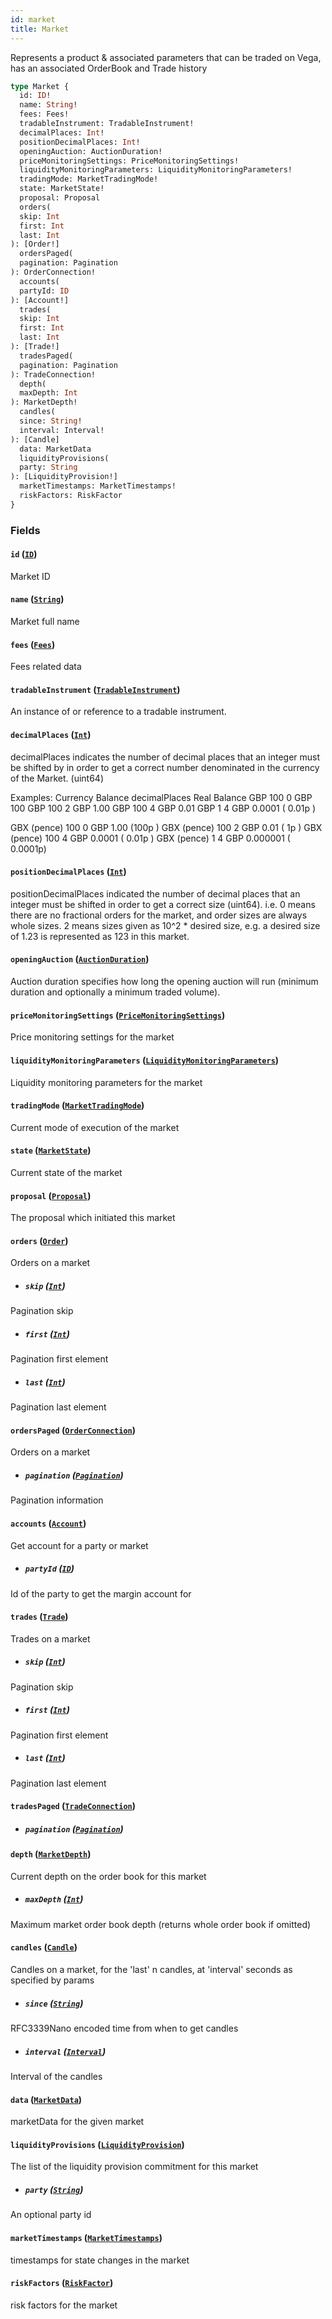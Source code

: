 ```yaml
---
id: market
title: Market
---
```



Represents a product & associated parameters that can be traded on Vega, has an associated OrderBook and Trade history

```graphql
type Market {
  id: ID!
  name: String!
  fees: Fees!
  tradableInstrument: TradableInstrument!
  decimalPlaces: Int!
  positionDecimalPlaces: Int!
  openingAuction: AuctionDuration!
  priceMonitoringSettings: PriceMonitoringSettings!
  liquidityMonitoringParameters: LiquidityMonitoringParameters!
  tradingMode: MarketTradingMode!
  state: MarketState!
  proposal: Proposal
  orders(
  skip: Int
  first: Int
  last: Int
): [Order!]
  ordersPaged(
  pagination: Pagination
): OrderConnection!
  accounts(
  partyId: ID
): [Account!]
  trades(
  skip: Int
  first: Int
  last: Int
): [Trade!]
  tradesPaged(
  pagination: Pagination
): TradeConnection!
  depth(
  maxDepth: Int
): MarketDepth!
  candles(
  since: String!
  interval: Interval!
): [Candle]
  data: MarketData
  liquidityProvisions(
  party: String
): [LiquidityProvision!]
  marketTimestamps: MarketTimestamps!
  riskFactors: RiskFactor
}
```


### Fields

#### `id` ([`ID`](/docs/testnet/graphql/scalars/id))

Market ID


#### `name` ([`String`](/docs/testnet/graphql/scalars/string))

Market full name


#### `fees` ([`Fees`](/docs/testnet/graphql/objects/fees))

Fees related data


#### `tradableInstrument` ([`TradableInstrument`](/docs/testnet/graphql/objects/tradable-instrument))

An instance of or reference to a tradable instrument.


#### `decimalPlaces` ([`Int`](/docs/testnet/graphql/scalars/int))

decimalPlaces indicates the number of decimal places that an integer must be shifted by in order to get a correct
number denominated in the currency of the Market. (uint64)

Examples:
Currency     Balance  decimalPlaces  Real Balance
GBP              100              0       GBP 100
GBP              100              2       GBP   1.00
GBP              100              4       GBP   0.01
GBP                1              4       GBP   0.0001   (  0.01p  )

GBX (pence)      100              0       GBP   1.00     (100p     )
GBX (pence)      100              2       GBP   0.01     (  1p     )
GBX (pence)      100              4       GBP   0.0001   (  0.01p  )
GBX (pence)        1              4       GBP   0.000001 (  0.0001p)


#### `positionDecimalPlaces` ([`Int`](/docs/testnet/graphql/scalars/int))

positionDecimalPlaces indicated the number of decimal places that an integer must be shifted in order to get a correct size (uint64).
i.e. 0 means there are no fractional orders for the market, and order sizes are always whole sizes.
2 means sizes given as 10^2 * desired size, e.g. a desired size of 1.23 is represented as 123 in this market.


#### `openingAuction` ([`AuctionDuration`](/docs/testnet/graphql/objects/auction-duration))

Auction duration specifies how long the opening auction will run (minimum
duration and optionally a minimum traded volume).


#### `priceMonitoringSettings` ([`PriceMonitoringSettings`](/docs/testnet/graphql/objects/price-monitoring-settings))

Price monitoring settings for the market


#### `liquidityMonitoringParameters` ([`LiquidityMonitoringParameters`](/docs/testnet/graphql/objects/liquidity-monitoring-parameters))

Liquidity monitoring parameters for the market


#### `tradingMode` ([`MarketTradingMode`](/docs/testnet/graphql/enums/market-trading-mode))

Current mode of execution of the market


#### `state` ([`MarketState`](/docs/testnet/graphql/enums/market-state))

Current state of the market


#### `proposal` ([`Proposal`](/docs/testnet/graphql/objects/proposal))

The proposal which initiated this market


#### `orders` ([`Order`](/docs/testnet/graphql/objects/order))

Orders on a market
- ##### `skip` ([`Int`](/docs/testnet/graphql/scalars/int))

Pagination skip


- ##### `first` ([`Int`](/docs/testnet/graphql/scalars/int))

Pagination first element


- ##### `last` ([`Int`](/docs/testnet/graphql/scalars/int))

Pagination last element


#### `ordersPaged` ([`OrderConnection`](/docs/testnet/graphql/objects/order-connection))

Orders on a market
- ##### `pagination` ([`Pagination`](/docs/testnet/graphql/inputs/pagination))

Pagination information


#### `accounts` ([`Account`](/docs/testnet/graphql/objects/account))

Get account for a party or market
- ##### `partyId` ([`ID`](/docs/testnet/graphql/scalars/id))

Id of the party to get the margin account for


#### `trades` ([`Trade`](/docs/testnet/graphql/objects/trade))

Trades on a market
- ##### `skip` ([`Int`](/docs/testnet/graphql/scalars/int))

Pagination skip


- ##### `first` ([`Int`](/docs/testnet/graphql/scalars/int))

Pagination first element


- ##### `last` ([`Int`](/docs/testnet/graphql/scalars/int))

Pagination last element


#### `tradesPaged` ([`TradeConnection`](/docs/testnet/graphql/objects/trade-connection))


- ##### `pagination` ([`Pagination`](/docs/testnet/graphql/inputs/pagination))




#### `depth` ([`MarketDepth`](/docs/testnet/graphql/objects/market-depth))

Current depth on the order book for this market
- ##### `maxDepth` ([`Int`](/docs/testnet/graphql/scalars/int))

Maximum market order book depth (returns whole order book if omitted)


#### `candles` ([`Candle`](/docs/testnet/graphql/objects/candle))

Candles on a market, for the 'last' n candles, at 'interval' seconds as specified by params
- ##### `since` ([`String`](/docs/testnet/graphql/scalars/string))

RFC3339Nano encoded time from when to get candles


- ##### `interval` ([`Interval`](/docs/testnet/graphql/enums/interval))

Interval of the candles


#### `data` ([`MarketData`](/docs/testnet/graphql/objects/market-data))

marketData for the given market


#### `liquidityProvisions` ([`LiquidityProvision`](/docs/testnet/graphql/objects/liquidity-provision))

The list of the liquidity provision commitment for this market
- ##### `party` ([`String`](/docs/testnet/graphql/scalars/string))

An optional party id


#### `marketTimestamps` ([`MarketTimestamps`](/docs/testnet/graphql/objects/market-timestamps))

timestamps for state changes in the market


#### `riskFactors` ([`RiskFactor`](/docs/testnet/graphql/objects/risk-factor))

risk factors for the market




